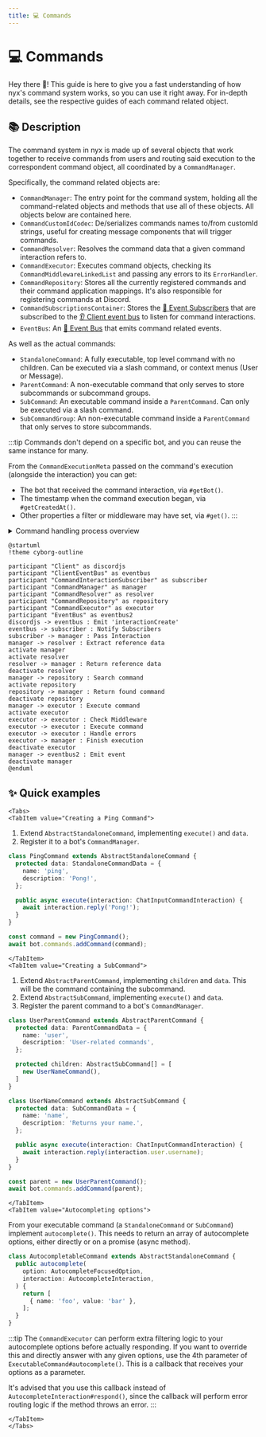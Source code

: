 ```yaml
---
title: 💻 Commands
---
```


# 💻 Commands


Hey there 👋!  This guide is here to give you a fast understanding of how nyx's command system works, so you can use it
right away. For in-depth details, see the respective guides of each command related object.

## 📚 Description

The command system in nyx is made up of several objects that work together to receive commands from users and routing
said execution to the correspondent command object, all coordinated by a `CommandManager`.

Specifically, the command related objects are:

* `CommandManager`: The entry point for the command system, holding all the command-related objects and methods that use all of these objects. All objects below are contained here.
* `CommandCustomIdCodec`: De/serializes commands names to/from customId strings, useful for creating message components that will trigger commands.
* `CommandResolver`: Resolves the command data that a given command interaction refers to.
* `CommandExecutor`: Executes command objects, checking its `CommandMiddlewareLinkedList` and passing any errors to its `ErrorHandler`.
* `CommandRepository`: Stores all the currently registered commands and their command application mappings. It's also responsible for registering commands at Discord.
* `CommandSubscriptionsContainer`: Stores the [📩 Event Subscribers](../events/event-subscriber) that are subscribed to the [👂 Client event bus](../events/event-manager.mdx#-client-event-bus) to listen for command interactions.
* `EventBus`: An [📣 Event Bus](../events/event-bus) that emits command related events.

As well as the actual commands:

* `StandaloneCommand`: A fully executable, top level command with no children. Can be executed via a slash command, or
context menus (User or Message).
* `ParentCommand`: A non-executable command that only serves to store subcommands or subcommand groups.
* `SubCommand`: An executable command inside a `ParentCommand`. Can only be executed via a slash command.
* `SubCommandGroup`: An non-executable command inside a `ParentCommand` that only serves to store subcommands.

:::tip
Commands don't depend on a specific bot, and you can reuse the same instance for many.

From the `CommandExecutionMeta` passed on the command's execution (alongside the interaction) you can get:

* The bot that received the command interaction, via `#getBot()`.
* The timestamp when the command execution began, via `#getCreatedAt()`.
* Other properties a filter or middleware may have set, via `#get()`.
:::

<details>
  <summary>Command handling process overview</summary>

  Here's a high-level overview of how the system works, using a `ChatInputCommandInteraction` as an example:

  1. A user triggers a command in Discord.
  2. The `'interactionCreate'` event is emitted by
  the [Discord.js Client](https://discord.js.org/#/docs/discord.js/main/class/Client), passing the interaction as an
  argument.
  3. The `ClientEventBus` receives it and starts notifying its subscribers.
  4. One of these subscribers is the `CommandInteractionSubscriber`, stored on
  the `CommandSubscriptionsContainer`.
  5. The subscriber passes the interaction to the `CommandManager`.
  6. The manager uses the `CommandResolver` to extract to what command the interaction refers to.
  7. The command reference data is passed to the `CommandRepository`, to search for a command that matches that data.
  8. If a command is found, the manager passes the execution to the `CommandExecutor`.
  9. The executor checks what method it should execute according to the interaction. In this
  case, `ExecutableCommand#execute()`.
  10. Once it knows what it should execute, it checks its `CommandMiddlewareLinkedList` which determines whether to
  allow
  or deny the command's execution. If it's allowed, the command is called.
  11. If any errors occur, they are passed to its [`ErrorHandler`](../../error/error-handling).
  12. The `CommandManager` uses the `EventBus` to emit a `CommandRun` event asynchronously, passing the executed command
  and its arguments.

</details>

```kroki type=plantuml
@startuml
!theme cyborg-outline

participant "Client" as discordjs
participant "ClientEventBus" as eventbus
participant "CommandInteractionSubscriber" as subscriber
participant "CommandManager" as manager
participant "CommandResolver" as resolver
participant "CommandRepository" as repository
participant "CommandExecutor" as executor
participant "EventBus" as eventbus2
discordjs -> eventbus : Emit 'interactionCreate'
eventbus -> subscriber : Notify Subscribers
subscriber -> manager : Pass Interaction
manager -> resolver : Extract reference data
activate manager
activate resolver
resolver -> manager : Return reference data
deactivate resolver
manager -> repository : Search command
activate repository
repository -> manager : Return found command
deactivate repository
manager -> executor : Execute command
activate executor
executor -> executor : Check Middleware
executor -> executor : Execute command
executor -> executor : Handle errors
executor -> manager : Finish execution
deactivate executor
manager -> eventbus2 : Emit event
deactivate manager
@enduml
```


## ✨ Quick examples

```mdx-code-block
<Tabs>
<TabItem value="Creating a Ping Command">
```

1. Extend `AbstractStandaloneCommand`, implementing `execute()` and `data`.
2. Register it to a bot's `CommandManager`.

```ts
class PingCommand extends AbstractStandaloneCommand {
  protected data: StandaloneCommandData = {
    name: 'ping',
    description: 'Pong!',
  };

  public async execute(interaction: ChatInputCommandInteraction) {
    await interaction.reply('Pong!');
  }
}

const command = new PingCommand();
await bot.commands.addCommand(command);
```

```mdx-code-block
</TabItem>
<TabItem value="Creating a SubCommand">
```

1. Extend `AbstractParentCommand`, implementing `children` and `data`. This will be the command containing the subcommand.
2. Extend `AbstractSubCommand`, implementing `execute()` and `data`.
3. Register the parent command to a bot's `CommandManager`.

```ts
class UserParentCommand extends AbstractParentCommand {
  protected data: ParentCommandData = {
    name: 'user',
    description: 'User-related commands',
  };

  protected children: AbstractSubCommand[] = [
    new UserNameCommand(),
  ]
}

class UserNameCommand extends AbstractSubCommand {
  protected data: SubCommandData = {
    name: 'name',
    description: 'Returns your name.',
  };

  public async execute(interaction: ChatInputCommandInteraction) {
    await interaction.reply(interaction.user.username);
  }
}

const parent = new UserParentCommand();
await bot.commands.addCommand(parent);
```


```mdx-code-block
</TabItem>
<TabItem value="Autocompleting options">
```

From your executable command (a `StandaloneCommand` or `SubCommand`) implement `autocomplete()`. This needs to
return an array of autocomplete options, either directly or on a promise (async method).

```ts
class AutocompletableCommand extends AbstractStandaloneCommand {
  public autocomplete(
    option: AutocompleteFocusedOption,
    interaction: AutocompleteInteraction,
  ) {
    return [
      { name: 'foo', value: 'bar' },
    ];
  }
}
```

:::tip
The `CommandExecutor` can perform extra filtering logic to your autocomplete options before actually responding. If you
want to override this and directly answer with any given options, use the 4th parameter of `ExecutableCommand#autocomplete()`.
This is a callback that receives your options as a parameter.

It's advised that you use this callback instead of `AutocompleteInteraction#respond()`, since the callback will perform
error routing logic if the method throws an error.
:::

```mdx-code-block
</TabItem>
</Tabs>
```

